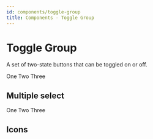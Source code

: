 ```yaml
---
id: components/toggle-group
title: Components - Toggle Group
---
```


# Toggle Group

A set of two-state buttons that can be toggled on or off.

<Example>
  <ToggleGroup selectionMode="single">
    <ToggleGroupItem value="one">One</ToggleGroupItem>
    <ToggleGroupItem value="two">Two</ToggleGroupItem>
    <ToggleGroupItem value="three">Three</ToggleGroupItem>
  </ToggleGroup>
</Example>

## Multiple select

<Example>
  <ToggleGroup selectionMode="multiple">
    <ToggleGroupItem value="one">One</ToggleGroupItem>
    <ToggleGroupItem value="two">Two</ToggleGroupItem>
    <ToggleGroupItem value="three">Three</ToggleGroupItem>
  </ToggleGroup>
</Example>

## Icons

<Example>
  <ToggleGroup selectionMode="single">
    <ToggleGroupItem value="one">
      <AlignLeft />
    </ToggleGroupItem>
    <ToggleGroupItem value="two">
      <AlignCenter />
    </ToggleGroupItem>
    <ToggleGroupItem value="three">
      <AlignRight />
    </ToggleGroupItem>
  </ToggleGroup>
</Example>
